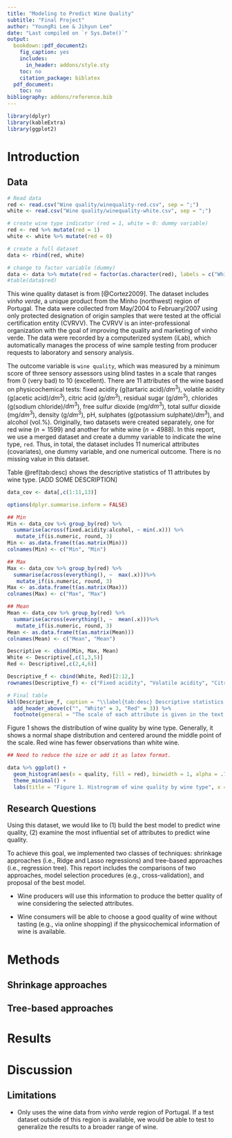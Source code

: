 ```yaml
---
title: "Modeling to Predict Wine Quality"
subtitle: "Final Project"
author: "YoungRi Lee & Jihyun Lee"
date: "Last compiled on `r Sys.Date()`"
output:
  bookdown::pdf_document2:
    fig_caption: yes
    includes:
      in_header: addons/style.sty
    toc: no
    citation_package: biblatex
  pdf_document:
    toc: no
bibliography: addons/reference.bib
---
```


```r
library(dplyr)
library(kableExtra)
library(ggplot2)

```


# Introduction

## Data

```r
# Read data
red <- read.csv("Wine quality/winequality-red.csv", sep = ";")
white <- read.csv("Wine quality/winequality-white.csv", sep = ";")

# create wine type indicator (red = 1, white = 0: dummy variable)
red <- red %>% mutate(red = 1)
white <- white %>% mutate(red = 0)

# create a full dataset
data <- rbind(red, white)

# change to factor variable (dummy)
data <- data %>% mutate(red = factor(as.character(red), labels = c("White", "Red"))) 
#table(data$red)

```

This wine quality dataset is from [@Cortez2009].
The dataset includes *vinho verde*, a unique product from the Minho (northwest) region of Portugal. The data were collected from May/2004 to February/2007 using only protected designation of origin samples that were tested at the official certification entity (CVRVV). The CVRVV is an inter-professional organization with the goal of improving the quality and marketing of vinho verde. The data were recorded by a computerized system (iLab), which automatically manages the process of wine sample testing from producer requests to laboratory and sensory analysis.

The outcome variable is `wine quality`, which was measured by a minimum score of three sensory assessors using blind tastes in a scale that ranges from 0 (very bad) to 10 (excellent). 
There are 11 attributes of the wine based on physicochemical tests: fixed acidity (g(tartaric acid)/$dm^3$), volatile acidity (g(acetic acid)/$dm^3$), citric acid (g/$dm^3$), residual sugar (g/$dm^3$), chlorides (g(sodium chloride)/$dm^3$), free sulfur dioxide (mg/$dm^3$), total sulfur dioxide (mg/$dm^3$), density (g/$dm^3$), pH, sulphates (g(potassium sulphate)/$dm^3$), and alcohol (vol.%).
Originally, two datasets were created separately, one for red wine ($n = 1599$) and another for white wine ($n = 4988$). In this report, we use a merged dataset and create a dummy variable to indicate the wine type, `red`. 
Thus, in total, the dataset includes 11 numerical attributes (covariates), one dummy variable, and one numerical outcome. 
There is no missing value in this dataset.

Table \@ref(tab:desc) shows the descriptive statistics of 11 attributes by wine type. [ADD SOME DESCRIPTION]

```r
data_cov <- data[,c(1:11,13)]

options(dplyr.summarise.inform = FALSE)

## Min
Min <- data_cov %>% group_by(red) %>%
  summarise(across(fixed.acidity:alcohol, ~ min(.x))) %>%
   mutate_if(is.numeric, round, 3)
Min <- as.data.frame(t(as.matrix(Min)))
colnames(Min) <- c("Min", "Min")

## Max
Max <- data_cov %>% group_by(red) %>%
  summarise(across(everything(), ~  max(.x)))%>%
   mutate_if(is.numeric, round, 3)
Max <- as.data.frame(t(as.matrix(Max)))
colnames(Max) <- c("Max", "Max")

## Mean
Mean <- data_cov %>% group_by(red) %>%
  summarise(across(everything(), ~  mean(.x)))%>%
   mutate_if(is.numeric, round, 3)
Mean <- as.data.frame(t(as.matrix(Mean)))
colnames(Mean) <- c("Mean", "Mean")

Descriptive <- cbind(Min, Max, Mean)
White <- Descriptive[,c(1,3,5)]
Red <- Descriptive[,c(2,4,6)] 

Descriptive_f <- cbind(White, Red)[2:12,]
rownames(Descriptive_f) <- c("Fixed acidity", "Volatile acidity", "Citric acid", "Residual sugar", "Chlorides", "Free sulfur dioxide", "Total sulfur dioxide", "Density", "pH", "Sulphates", "Alcohol")

# Final table
kbl(Descriptive_f, caption = "\\label{tab:desc} Descriptive statistics of 11 attributes", booktabs = T, escape = FALSE, format = "latex") %>% kable_styling(full_width = F) %>% 
  add_header_above(c("", "White" = 3, "Red" = 3)) %>%
  footnote(general = "The scale of each attribute is given in the text.")
```


Figure 1 shows the distribution of wine quality by wine type. Generally, it shows a normal shape distribution and centered around the middle point of the scale.
Red wine has fewer observations than white wine. 

```r
## Need to reduce the size or add it as latex format.

data %>% ggplot() + 
  geom_histogram(aes(x = quality, fill = red), binwidth = 1, alpha = .7, position = "identity") +
  theme_minimal() +
  labs(title = "Figure 1. Histrogram of wine quality by wine type", x = "Quality", fill = "Wine") 
```



## Research Questions 

Using this dataset, we would like to (1) build the best model to predict wine quality, (2) examine the most influential set of attributes to predict wine quality.

To achieve this goal, we implemented two classes of techniques: shrinkage approaches (i.e., Ridge and Lasso regressions) and tree-based approaches (i.e., regression tree). 
This report includes the comparisons of two approaches, model selection procedures (e.g., cross-validation), and proposal of the best model. 

\textbf{[Possible Implications]}

* Wine producers will use this information to produce the better quality of wine considering the selected attributes.

* Wine consumers will be able to choose a good quality of wine without tasting (e.g., via online shopping) if the physicochemical information of wine is available.

<!-- 1. What model best predicts the wine quality? -->
<!-- 2. Which attributes are the most influential to predict wine quality? -->

# Methods 

## Shrinkage approaches

## Tree-based approaches

# Results

# Discussion

## Limitations 

* Only uses the wine data from *vinho verde* region of Portugal. If a test dataset outside of this region is available, we would be able to test to generalize the results to a broader range of wine. 